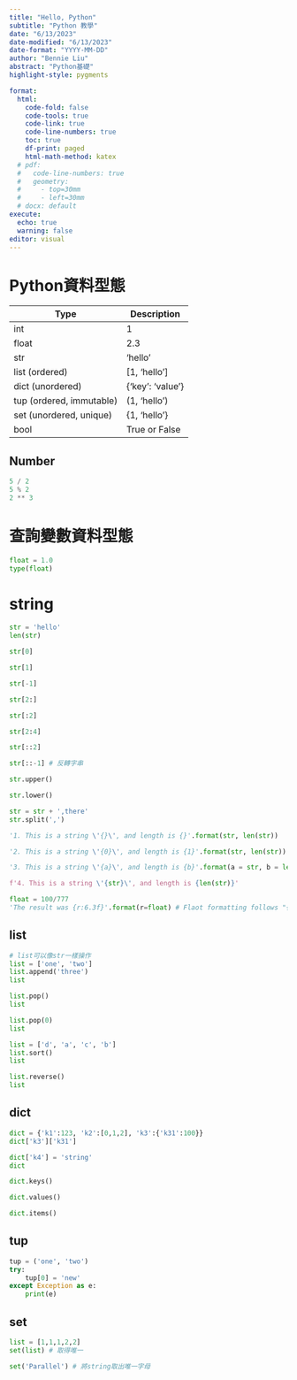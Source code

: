 ```yaml
---
title: "Hello, Python"
subtitle: "Python 教學"
date: "6/13/2023"
date-modified: "6/13/2023"
date-format: "YYYY-MM-DD"
author: "Bennie Liu"
abstract: "Python基礎"
highlight-style: pygments

format:
  html:
    code-fold: false
    code-tools: true
    code-link: true
    code-line-numbers: true
    toc: true
    df-print: paged
    html-math-method: katex
  # pdf:
  #   code-line-numbers: true
  #   geometry: 
  #     - top=30mm
  #     - left=30mm
  # docx: default
execute:
  echo: true
  warning: false
editor: visual
---
```


# Python資料型態

| Type                     | Description      |
|--------------------------|------------------|
| int                      | 1                |
| float                    | 2.3              |
| str                      | 'hello'          |
| list (ordered)           | \[1, 'hello'\]   |
| dict (unordered)         | {'key': 'value'} |
| tup (ordered, immutable) | (1, 'hello')     |
| set (unordered, unique)  | {1, 'hello'}     |
| bool                     | True or False    |

## Number

```python
5 / 2
5 % 2
2 ** 3
```

# 查詢變數資料型態

```python
float = 1.0
type(float)
```

# string

```python
str = 'hello'
len(str)
```

```python
str[0]
```

```python
str[1]
```

```python
str[-1]
```

```python
str[2:]
```

```python
str[:2]
```

```python
str[2:4]
```

```python
str[::2]
```

```python
str[::-1] # 反轉字串
```

```python
str.upper()
```

```python
str.lower()
```

```python
str = str + ',there'
str.split(',')
```

```python
'1. This is a string \'{}\', and length is {}'.format(str, len(str))
```

```python
'2. This is a string \'{0}\', and length is {1}'.format(str, len(str))
```

```python
'3. This is a string \'{a}\', and length is {b}'.format(a = str, b = len(str))
```

```python
f'4. This is a string \'{str}\', and length is {len(str)}'
```

```python
float = 100/777
'The result was {r:6.3f}'.format(r=float) # Flaot formatting follows "{value:width.precision f}"
```

## list

```python
# list可以像str一樣操作
list = ['one', 'two']
list.append('three')
list
```

```python
list.pop()
list
```

```python
list.pop(0)
list
```

```python
list = ['d', 'a', 'c', 'b']
list.sort()
list
```

```python
list.reverse()
list
```

## dict

```python
dict = {'k1':123, 'k2':[0,1,2], 'k3':{'k31':100}}
dict['k3']['k31']
```
```python
dict['k4'] = 'string'
dict
```
```python
dict.keys()
```

```python
dict.values()
```

```python
dict.items()
```

## tup

```python
tup = ('one', 'two')
try:
    tup[0] = 'new'
except Exception as e:
    print(e)
```

## set

```python
list = [1,1,1,2,2]
set(list) # 取得唯一
```

```python
set('Parallel') # 將string取出唯一字母
```










